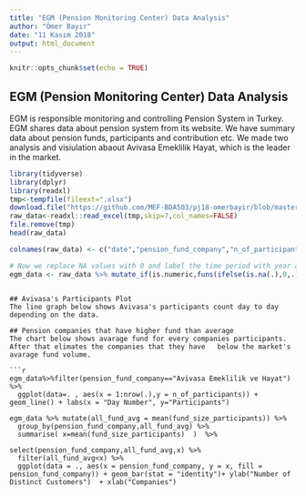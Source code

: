 ---
title: "EGM (Pension Monitoring Center) Data Analysis"
author: "Ömer Bayır"
date: "11 Kasım 2018"
output: html_document
---

```{r setup, include=FALSE}
knitr::opts_chunk$set(echo = TRUE)
```

## EGM (Pension Monitoring Center) Data Analysis

EGM is responsible monitoring and controlling Pension System in Turkey. EGM shares data about pension system from its website. We have summary data about pension funds, participants and contribution etc. 
We made two analysis and visiulation abaout Avivasa Emeklilik Hayat, which is the leader in the market.

```{r cars}
library(tidyverse)
library(dplyr)
library(readxl)
tmp<-tempfile(fileext=".xlsx")
download.file("https://github.com/MEF-BDA503/pj18-omerbayir/blob/master/week3/egm_example_data.xlsx?raw=true",destfile=tmp,mode = 'wb')
raw_data<-readxl::read_excel(tmp,skip=7,col_names=FALSE)
file.remove(tmp)
head(raw_data)

colnames(raw_data) <- c("date","pension_fund_company","n_of_participants","fund_size_participants","gov_contribution","contribution","n_of_pensioners","n_of_ind_contracts","n_of_group_ind_contracts","n_of_employer_group_certificates","n_total","size_of_ind_contracts","size_of_group_ind_contracts","size_of_employer_group_certificates","size_total")

# Now we replace NA values with 0 and label the time period with year and month, so when we merge the data we won't be confused.
egm_data <- raw_data %>% mutate_if(is.numeric,funs(ifelse(is.na(.),0,.))) 

```



```

## Avivasa's Participants Plot
The line graph below shows Avivasa's participants count day to day depending on the data.

## Pension companies that have higher fund than average
The chart below shows avarage fund for every companies participants. After that elimates the companies that they have   below the market's avarage fund volume.

```{r pressure, echo=FALSE}

egm_data%>%filter(pension_fund_company=="Avivasa Emeklilik ve Hayat") %>% 
  ggplot(data=. , aes(x = 1:nrow(.),y = n_of_participants)) + geom_line() + labs(x = "Day Number", y="Participants")

egm_data %>% mutate(all_fund_avg = mean(fund_size_participants)) %>%
  group_by(pension_fund_company,all_fund_avg) %>% 
  summarise( x=mean(fund_size_participants)  )  %>%
  
select(pension_fund_company,all_fund_avg,x) %>% 
  filter(all_fund_avg<x) %>%
  ggplot(data = ., aes(x = pension_fund_company, y = x, fill = pension_fund_company)) + geom_bar(stat = "identity")+ ylab("Number of Distinct Customers")  + xlab("Companies") 



```
